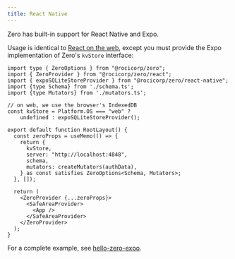 ```yaml
---
title: React Native
---
```


Zero has built-in support for React Native and Expo.

Usage is identical to [React on the web](./react), except you must provide
the Expo implementation of Zero's `kvStore` interface:

```tsx
import type { ZeroOptions } from "@rocicorp/zero";
import { ZeroProvider } from "@rocicorp/zero/react";
import { expoSQLiteStoreProvider } from "@rocicorp/zero/react-native";
import {type Schema} from './schema.ts';
import {type Mutators} from './mutators.ts';

// on web, we use the browser's IndexedDB
const kvStore = Platform.OS === "web" ?
    undefined : expoSQLiteStoreProvider();

export default function RootLayout() {
  const zeroProps = useMemo(() => {
    return {
      kvStore,
      server: "http://localhost:4848",
      schema,
      mutators: createMutators(authData),
    } as const satisfies ZeroOptions<Schema, Mutators>;
  }, []);

  return (
    <ZeroProvider {...zeroProps}>
      <SafeAreaProvider>
        <App />
      </SafeAreaProvider>
    </ZeroProvider>
  );
}
```

For a complete example, see [hello-zero-expo](./samples#hello-zero-expo).
